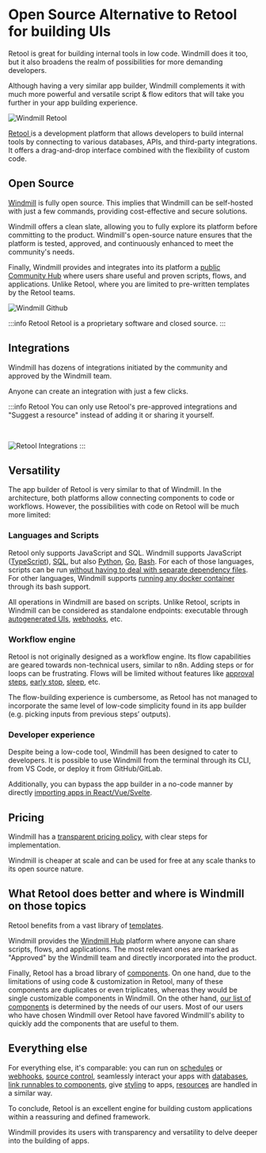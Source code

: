 
# Open Source Alternative to Retool for building UIs

Retool is great for building internal tools in low code. Windmill does it too, but it also broadens the realm of possibilities for more demanding developers.

Although having a very similar app builder, Windmill complements it with much more powerful and versatile script & flow editors that will take you further in your app building experience.

![Windmill Retool](../assets/compared_to/windmill_retool.png 'Windmill Retool')

<a href="https://retool.com/" rel="nofollow">
	Retool
</a> is a development platform that allows developers to build internal tools by connecting to various
databases, APIs, and third-party integrations. It offers a drag-and-drop interface combined with the
flexibility of custom code.

## Open Source

[Windmill](https://www.windmill.dev/) is fully open source. This implies that Windmill can be self-hosted with just a few commands, providing cost-effective and secure solutions.

Windmill offers a clean slate, allowing you to fully explore its platform before committing to the product.
Windmill's open-source nature ensures that the platform is tested, approved, and continuously enhanced
to meet the community's needs.

Finally, Windmill provides and integrates into its platform a [public Community Hub](https://hub.windmill.dev/)
where users share useful and proven scripts, flows, and applications.
Unlike Retool, where you are limited to pre-written templates by the Retool teams.

![Windmill Github](../assets/compared_to/windmill_gh.png 'Windmill Github')

<div class="grid grid-cols-2 gap-6 mb-4">
	<DocCard
		title="Windmill's GitHub"
		description="Windmill's official repository."
		href="https://github.com/windmill-labs/windmill"
	/>
	<DocCard
		title="Self Host Windmill"
		description="Self host Windmill in 2 minutes."
		href="/docs/advanced/self_host/"
	/>
	<DocCard
		title="Contributor Guide"
		description="Contribute to our codebase, Windmill Hub or our Discord."
		href="/docs/misc/contributing"
	/>
</div>

:::info Retool
Retool is a proprietary software and closed source.
:::

## Integrations

Windmill has dozens of integrations initiated by the community and approved by the Windmill team.

Anyone can create an integration with just a few clicks.

<div class="text-xl mb-2 font-semibold"></div>
<div class="grid grid-cols-2 gap-6 mb-4">
	<DocCard
		title="Integrations on Windmill"
		description="Windmill provides a framework to easily add integrations."
		href="/docs/integrations/integrations_on_windmill"
	/>
</div>

:::info Retool
You can only use Retool's pre-approved integrations and "Suggest a resource" instead of adding it or sharing it yourself.

<br />

![Retool Integrations](../assets/compared_to/retool_integrations.png 'Retool Integrations')
:::

## Versatility

The app builder of Retool is very similar to that of Windmill.
In the architecture, both platforms allow connecting components to code or workflows.
However, the possibilities with code on Retool will be much more limited:

### Languages and Scripts

Retool only supports JavaScript and SQL. Windmill supports JavaScript ([TypeScript](../getting_started/0_scripts_quickstart/1_typescript_quickstart/index.mdx)), [SQL](../getting_started/0_scripts_quickstart/5_sql_quickstart/index.mdx), but also [Python](../getting_started/0_scripts_quickstart/2_python_quickstart/index.mdx), [Go](../getting_started/0_scripts_quickstart/3_go_quickstart/index.mdx), [Bash](../getting_started/0_scripts_quickstart/4_bash_quickstart/index.mdx).
For each of those languages, scripts can be run [without having to deal with separate dependency files](../advanced/6_imports/index.md).
For other languages, Windmill supports [running any docker container](../advanced/7_docker/index.mdx) through its bash support.

All operations in Windmill are based on scripts. Unlike Retool, scripts in Windmill can be considered as standalone endpoints:
executable through [autogenerated UIs](../core_concepts/6_auto_generated_uis/index.mdx), [webhooks](../core_concepts/4_webhooks/index.mdx), etc.

<div class="grid grid-cols-2 gap-6 mb-4">
	<DocCard
		title="Windmill Scripts"
		description="Scripts are the basic building blocks that can be written in Typescript, Python, Go, Bash, SQL or launch docker containers."
		href="/docs/script_editor"
	/>
	<DocCard
		title="Triggering Scripts"
		description="Trigger flows on-demand, by schedule or on external events."
		href="/docs/getting_started/trigger_scripts"
	/>
</div>

### Workflow engine

Retool is not originally designed as a workflow engine.
Its flow capabilities are geared towards non-technical users, similar to n8n.
Adding steps or for loops can be frustrating.
Flows will be limited without features like [approval steps](../flows/11_flow_approval.mdx), [early stop](../flows/2_early_stop.md), [sleep](../flows/15_sleep.md), etc.

The flow-building experience is cumbersome, as Retool has not managed to incorporate the same level
of low-code simplicity found in its app builder (e.g. picking inputs from previous steps’ outputs).

<div class="grid grid-cols-2 gap-6 mb-4">
	<DocCard
		title="Windmill Flows"
		description="Flows are state machines represented as DAGs that compose steps together to build workflows and ETLs."
		href="/docs/flows/flow_editor"
	/>
</div>

### Developer experience

Despite being a low-code tool, Windmill has been designed to cater to developers.
It is possible to use Windmill from the terminal through its CLI, from VS Code, or deploy it from GitHub/GitLab.

Additionally, you can bypass the app builder in a no-code manner by directly [importing apps in React/Vue/Svelte](../react_vue_svelte_apps/index.mdx).

<div class="text-xl mb-2 font-semibold"></div>
<div class="grid grid-cols-2 gap-6 mb-4">
	<DocCard
		title="Command-Line Interface"
		description="Interact with Windmill instances right from your terminal."
		href="/docs/advanced/cli"
	/>
	<DocCard
		title="Local Development"
		description="Develop from various environments such as your terminal, VS Code, and JetBrains IDEs."
		href="/docs/advanced/local_development"
	/>
	<DocCard
		title="Version control from GitHub/GitLab"
		description="Use a GH/GL repo as the source of truth for part or all of your Windmill workspace."
		href="/docs/advanced/deploy_gh_gl"
	/>
</div>

## Pricing

Windmill has a [transparent pricing policy](../misc/7_plans_details/index.mdx), with clear steps for implementation.

Windmill is cheaper at scale and can be used for free at any scale thanks to its open source nature.

<div class="grid grid-cols-2 gap-6 mb-4">
	<DocCard
		title="Pricing"
		description="Windmill's subscription plans and simulations."
		href="/pricing"
	/>
	<DocCard
		title="Plans Details and Subscriptions"
		description="Windmill transparently provides the content and pricing of its upgraded plans."
		href="/docs/misc/plans_details"
	/>
</div>

## What Retool does better and where is Windmill on those topics

Retool benefits from a vast library of <a href="https://retool.com/templates/" rel="nofollow">templates</a>.

Windmill provides the [Windmill Hub](https://hub.windmill.dev/) platform where anyone can share scripts, flows, and applications.
The most relevant ones are marked as "Approved" by the Windmill team and directly incorporated into the product.

Finally, Retool has a broad library of <a href="https://retool.com/components" rel="nofollow">components</a>.
On one hand, due to the limitations of using code & customization in Retool, many of these components are duplicates or even triplicates,
whereas they would be single customizable components in Windmill.
On the other hand, [our list of components](../apps/4_app_configuration_settings/1_app_component_library.mdx) is determined by the needs of our users.
Most of our users who have chosen Windmill over Retool have favored
Windmill's ability to quickly add the components that are useful to them.

## Everything else

For everything else, it's comparable: you can run on [schedules](../core_concepts/1_scheduling/index.mdx) or [webhooks](../core_concepts/4_webhooks/index.mdx),
[source control](../core_concepts/17_collaboration/index.mdx#git-integration),
seamlessly interact your apps with [databases](../integrations/postgresql.md),
[link runnables to components](../apps/3_app-runnable-panel.mdx), give [styling](../apps/4_app_configuration_settings/4_app_styling.mdx) to apps, [resources](../core_concepts/3_resources_and_types/index.mdx) are handled in a similar way.

To conclude, Retool is an excellent engine for building custom applications within a reassuring and defined framework.

Windmill provides its users with transparency and versatility to delve deeper into the building of apps.
